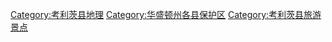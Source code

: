 [[Category:考利茨县地理|Category:考利茨县地理]]
[[Category:华盛顿州各县保护区|Category:华盛顿州各县保护区]]
[[Category:考利茨县旅游景点|Category:考利茨县旅游景点]]